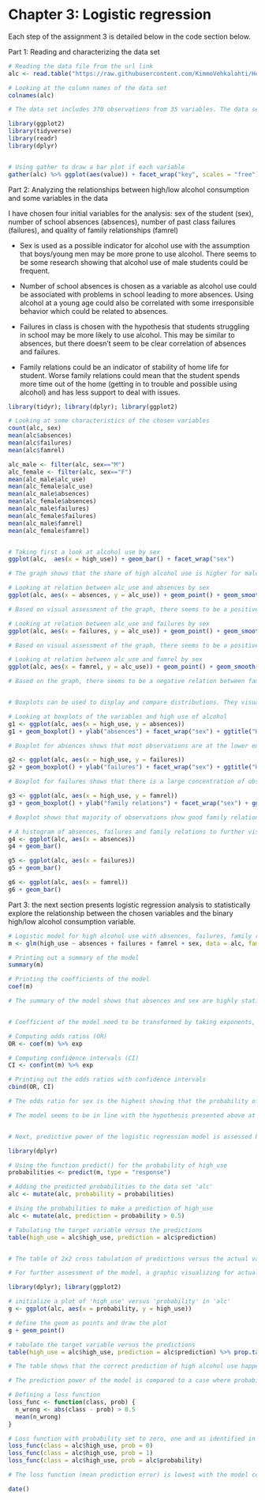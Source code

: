 # Chapter 3: Logistic regression 

Each step of the assignment 3 is detailed below in the code section below. 

Part 1: Reading and characterizing the data  set

```r

# Reading the data file from the url link 
alc <- read.table("https://raw.githubusercontent.com/KimmoVehkalahti/Helsinki-Open-Data-Science/master/datasets/alc.csv", sep = ",", header = T)

# Looking at the column names of the data set
colnames(alc)

# The data set includes 370 observations from 35 variables. The data set has been build by combining two data sets that include different variables of student achievement in secondary education of two Portuguese schools as well as different attributes, such as grades, demographic, social and school related features. Data set also includes variables for alcohol use, including an indicator for high and low usage.

library(ggplot2)
library(tidyverse)
library(readr)
library(dplyr)


# Using gather to draw a bar plot if each variable 
gather(alc) %>% ggplot(aes(value)) + facet_wrap("key", scales = "free") + geom_bar()

```


Part 2: Analyzing the relationships between high/low alcohol consumption and some  variables in the data

I have chosen four initial variables for the analysis: sex of the student (sex), number of school absences (absences), number of past class failures (failures), and quality of family relationships (famrel)

  - Sex is used as a possible indicator for alcohol use with the assumption that        boys/young men may be more prone to use alcohol. There seems to be some             research showing that alcohol use of male students could be frequent.
  
  - Number of school absences is chosen as a variable as alcohol use could be           associated with problems in school leading to more absences. Using alcohol at a     young age could also be correlated with some irresponsible behavior which could     be related to absences.  
  
  - Failures in class is chosen with the hypothesis that students struggling in         school may be more likely to use alcohol. This may be similar to absences, but      there doesn't seem to be clear correlation of absences and failures.
  
  - Family relations could be an indicator of stability of home life for student.       Worse family relations could mean that the student spends more time out of the      home (getting in to trouble and possible using alcohol) and has less support to     deal with issues.



```r
library(tidyr); library(dplyr); library(ggplot2)

# Looking at some characteristics of the chosen variables
count(alc, sex)
mean(alc$absences)
mean(alc$failures)
mean(alc$famrel)

alc_male <- filter(alc, sex=="M")
alc_female <- filter(alc, sex=="F")
mean(alc_male$alc_use)
mean(alc_female$alc_use)
mean(alc_male$absences)
mean(alc_female$absences)
mean(alc_male$failures)
mean(alc_female$failures)
mean(alc_male$famrel)
mean(alc_female$famrel)


# Taking first a look at alcohol use by sex
ggplot(alc,  aes(x = high_use)) + geom_bar() + facet_wrap("sex")

# The graph shows that the share of high alcohol use is higher for male students compared to female students 

# Looking at relation between alc_use and absences by sex
ggplot(alc, aes(x = absences, y = alc_use)) + geom_point() + geom_smooth(method = "lm") + facet_wrap("sex") + ggtitle("Alcohol use and absences")

# Based on visual assessment of the graph, there seems to be a positive relation between absences and alcohol use. The relation seems much stronger for male students.

# Looking at relation between alc_use and failures by sex
ggplot(alc, aes(x = failures, y = alc_use)) + geom_point() + geom_smooth(method = "lm") + facet_wrap("sex") + ggtitle("Alcohol use and failures")

# Based on visual assessment of the graph, there seems to be a positive relation between failures in school and alcohol use.

# Looking at relation between alc_use and famrel by sex
ggplot(alc, aes(x = famrel, y = alc_use)) + geom_point() + geom_smooth(method = "lm") + facet_wrap("sex") + ggtitle("Alcohol use and family relations")

# Based on the graph, there seems to be a negative relation between family relation and alcohol use, meaning that better family life corresponds to lower alcohol usage. the relation seems stronger for male students. 


# Boxplots can be used to display and compare distributions. They visualize the 25th, 50th and 75th percentiles of the data and shows whether there are any outliers. 

# Looking at boxplots of the variables and high use of alcohol 
g1 <- ggplot(alc, aes(x = high_use, y = absences))
g1 + geom_boxplot() + ylab("absences") + facet_wrap("sex") + ggtitle("High alcohol use and absences by sex")

# Boxplot for absences shows that most observations are at the lower end but there are also some outliers (especially for female students) that are worth noticing

g2 <- ggplot(alc, aes(x = high_use, y = failures))
g2 + geom_boxplot() + ylab("failures") + facet_wrap("sex") + ggtitle("High alcohol use and failures by sex")

# Boxplot for failures shows that there is a large concentration of observations in at zero and a small number of observations in higher values

g3 <- ggplot(alc, aes(x = high_use, y = famrel))
g3 + geom_boxplot() + ylab("family relations") + facet_wrap("sex") + ggtitle("High alcohol use and family relations by sex")

# Boxplot shows that majority of observations show good family relations but there are also some outliers. There seems to be a meaningful difference in family relations between high and low alcohol use.

# A histogram of absences, failures and family relations to further visualize the data
g4 <- ggplot(alc, aes(x = absences)) 
g4 + geom_bar()

g5 <- ggplot(alc, aes(x = failures)) 
g5 + geom_bar()

g6 <- ggplot(alc, aes(x = famrel)) 
g6 + geom_bar()

```




Part 3: the next section presents logistic regression analysis to statistically explore the relationship between the chosen variables and the binary high/low alcohol consumption variable.



```r

# Logistic model for high alcohol use with absences, failures, family relations and sex as the chosen variables
m <- glm(high_use ~ absences + failures + famrel + sex, data = alc, family = "binomial")

# Printing out a summary of the model
summary(m)

# Printing the coefficients of the model
coef(m)

# The summary of the model shows that absences and sex are highly statistically significant while also failures and family relations have relatively high significance. Higher absences and school failures are associated with high alcohol consumption. The model also shows that male students are more likely to use high amounts of alcohol compared to female students. Better family relations are associated with lower alcohol usage.


# Coefficient of the model need to be transformed by taking exponents, which can be interpreted as odds ratios between a unit change in the corresponding explanatory variable. The model can be used to assess the probability of a student being a high alcohol user.

# Computing odds ratios (OR)
OR <- coef(m) %>% exp

# Computing confidence intervals (CI)
CI <- confint(m) %>% exp

# Printing out the odds ratios with confidence intervals
cbind(OR, CI)

# The odds ratio for sex is the highest showing that the probability of a male student being high alcohol user is higher compared to female students. Odds ratios and their confidence intervals for absences and failures are above 1 which indicates that higher values in these variables increase the probability of a student being high alcohol user. On the other hand, odds ratio and the confidence interval for family relation is below 1 which indicates that higher value (better family relation) lowers the probability of a student being a high alcohol users. 

# The model seems to be in line with the hypothesis presented above at the start of the assignment. 


# Next, predictive power of the logistic regression model is assessed by making predictions with the model

library(dplyr)

# Using the function predict() for the probability of high_use
probabilities <- predict(m, type = "response")

# Adding the predicted probabilities to the data set 'alc'
alc <- mutate(alc, probability = probabilities)

# Using the probabilities to make a prediction of high_use
alc <- mutate(alc, prediction = probability > 0.5)

# Tabulating the target variable versus the predictions
table(high_use = alc$high_use, prediction = alc$prediction)


# The table of 2x2 cross tabulation of predictions versus the actual values shows that prediction of low use of alcohol is right 244 times and wrong 15 times. On the other hand, the prediction of high use of alcohol is correct 34 times while fails 77 times. Thus, the model seems better at predicting low usage than high usage. 

# For further assessment of the model, a graphic visualizing for actual values and the predictions is produced

library(dplyr); library(ggplot2)

# initialize a plot of 'high_use' versus 'probability' in 'alc'
g <- ggplot(alc, aes(x = probability, y = high_use))

# define the geom as points and draw the plot
g + geom_point()

# tabulate the target variable versus the predictions
table(high_use = alc$high_use, prediction = alc$prediction) %>% prop.table() %>% addmargins()

# The table shows that the correct prediction of high alcohol use happens only about 30 % (0.0918/0.3) in the context of high use. This seems very low prediction power.

# The prediction power of the model is compared to a case where probability of zero is assigned to high use. Similarly, comparison is done against a probability of one.

# Defining a loss function 
loss_func <- function(class, prob) {
  n_wrong <- abs(class - prob) > 0.5
  mean(n_wrong)
}

# Loss function with probability set to zero, one and as identified in the model
loss_func(class = alc$high_use, prob = 0)
loss_func(class = alc$high_use, prob = 1)
loss_func(class = alc$high_use, prob = alc$probability)

# The loss function (mean prediction error) is lowest with the model compared to the alternative scenarios used for comparison. Thus the model seems better than a pure guessing strategy.

```



```r

date()

```

